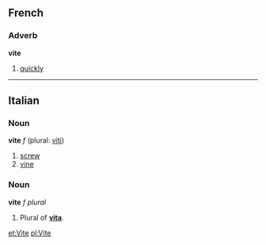 ==French==
===Adverb===
'''vite'''

#[[quickly]]

----
==Italian==
===Noun===
'''vite''' ''f'' (plural: [[viti]])

#[[screw]]
#[[vine]]

===Noun===
'''vite''' ''f plural''

#Plural of '''[[vita#Italian|vita]]'''.

[[et:Vite]]
[[pl:Vite]]